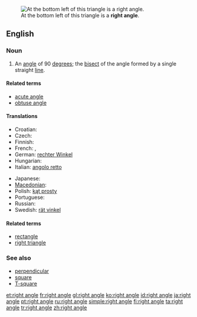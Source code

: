 [[Image:Triangle.Right.svg|thumb|At the bottom left of this triangle is a '''right angle'''.]]
==English==

===Noun===
{{en-noun|sg=[[right]] [[angle]]}}

# {{geometry}} An [[angle]] of 90 [[degree]]s; the [[bisect]] of the angle formed by a single straight [[line]].

====Related terms====
* [[acute angle]]
* [[obtuse angle]]

====Translations====
{{trans-top|angle of 90 degrees}}
* Croatian: {{t-|hr|pravi kut|m}}
* Czech: {{t-|cs|pravý úhel|m}}
* Finnish: {{t-|fi|suorakulma}}
* French: {{t+|fr|angle droit|m}}, {{t+|fr|droit|m}}
* German: [[rechter Winkel]] {{m}}
* Hungarian: {{t+|hu|derékszög}}
* Italian: [[angolo retto]] {{m}}
{{trans-mid}}
* Japanese: {{t+|ja|直角|tr=chokkaku|sc=Jpan}}
* [[Macedonian]]: {{t|mk|прав агол|m|tr=prav ágol|sc=Cyrl}}
* Polish: [[kąt prosty]] {{m}}
* Portuguese: {{t+|pt|ângulo reto|m}}
* Russian: {{t+|ru|прямой угол|m|sc=Cyrl}}
* Swedish: [[rät vinkel]] {{c}}
{{trans-bottom}}

====Related terms====
* [[rectangle]]
* [[right triangle]]

===See also===
* [[perpendicular]]
* [[square]]
* [[T-square]]

[[et:right angle]]
[[fr:right angle]]
[[gl:right angle]]
[[ko:right angle]]
[[id:right angle]]
[[ja:right angle]]
[[pt:right angle]]
[[ru:right angle]]
[[simple:right angle]]
[[fi:right angle]]
[[ta:right angle]]
[[tr:right angle]]
[[zh:right angle]]